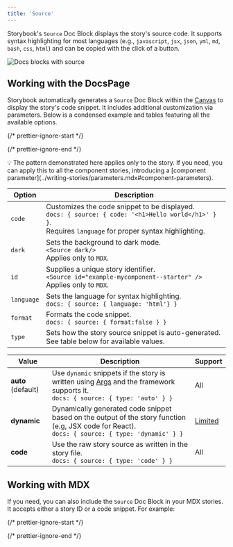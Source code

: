 ```yaml
---
title: 'Source'
---
```


Storybook's `Source` Doc Block displays the story's source code. It supports syntax highlighting for most languages (e.g., `javascript`, `jsx`, `json`, `yml`, `md`, `bash`, `css`, `html`) and can be copied with the click of a button.

![Docs blocks with source](./docblock-source.png)

## Working with the DocsPage

Storybook automatically generates a `Source` Doc Block within the [Canvas](./doc-block-canvas.mdx) to display the story's code snippet.
It includes additional customization via parameters. Below is a condensed example and tables featuring all the available options.

{/* prettier-ignore-start */}

<CodeSnippets path="component-story-custom-source.md" />

{/* prettier-ignore-end */}

<div class="aside">
  💡 The pattern demonstrated here applies only to the story. If you need, you can apply this to all the component stories, introducing a [component parameter](../writing-stories/parameters.mdx#component-parameters).
</div>

| Option     | Description                                                                                                                                                        |
| ---------- | ------------------------------------------------------------------------------------------------------------------------------------------------------------------ |
| `code`     | Customizes the code snippet to be displayed. <br /> `docs: { source: { code: '<h1>Hello world</h1>' } }`. <br /> Requires `language` for proper syntax highlighting. |
| `dark`     | Sets the background to dark mode. <br /> `<Source dark/>` <br /> Applies only to `MDX`.                                                                              |
| `id`       | Supplies a unique story identifier. <br /> `<Source id="example-mycomponent--starter" />` <br /> Applies only to `MDX`.                                              |
| `language` | Sets the language for syntax highlighting. <br /> `docs: { source: { language: 'html'} }`                                                                           |
| `format`   | Formats the code snippet. <br /> `docs: { source: { format:false } }`                                                                                               |
| `type`     | Sets how the story source snippet is auto-generated. See table below for available values.                                                                         |

| Value              | Description                                                                                                                                                       | Support                                          |
| ------------------ | ------------------------------------------------------------------------------------------------------------------------------------------------------------------| -------------------------------------------------|
| **auto** (default) | Use `dynamic` snippets if the story is written using [Args](../writing-stories/args.mdx) and the framework supports it.<br /> `docs: { source: { type: 'auto' } }` | All                                              |
| **dynamic**        | Dynamically generated code snippet based on the output of the story function (e.g, JSX code for React). <br /> `docs: { source: { type: 'dynamic' } }`             | [Limited](../api/frameworks-feature-support.mdx) |
| **code**           | Use the raw story source as written in the story file. <br /> `docs: { source: { type: 'code' } }`                                                                 | All                                              |

## Working with MDX

If you need, you can also include the `Source` Doc Block in your MDX stories. It accepts either a story ID or a code snippet. For example:

{/* prettier-ignore-start */}

<CodeSnippets path="component-story-mdx-dedent.md" />

{/* prettier-ignore-end */}
